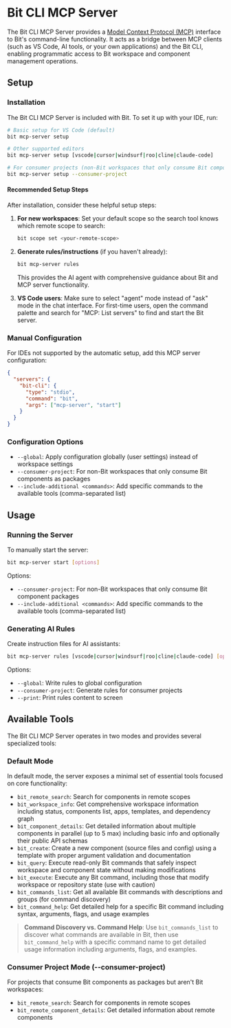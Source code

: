 # Bit CLI MCP Server

The Bit CLI MCP Server provides a [Model Context Protocol (MCP)](https://github.com/modelcontextprotocol/mcp) interface to Bit's command-line functionality. It acts as a bridge between MCP clients (such as VS Code, AI tools, or your own applications) and the Bit CLI, enabling programmatic access to Bit workspace and component management operations.

## Setup

### Installation

The Bit CLI MCP Server is included with Bit. To set it up with your IDE, run:

```bash
# Basic setup for VS Code (default)
bit mcp-server setup

# Other supported editors
bit mcp-server setup [vscode|cursor|windsurf|roo|cline|claude-code]

# For consumer projects (non-Bit workspaces that only consume Bit components)
bit mcp-server setup --consumer-project
```

#### Recommended Setup Steps

After installation, consider these helpful setup steps:

1. **For new workspaces**: Set your default scope so the search tool knows which remote scope to search:
   ```bash
   bit scope set <your-remote-scope>
   ```

2. **Generate rules/instructions** (if you haven't already):
   ```bash
   bit mcp-server rules
   ```
   This provides the AI agent with comprehensive guidance about Bit and MCP server functionality.

3. **VS Code users**: Make sure to select "agent" mode instead of "ask" mode in the chat interface. For first-time users, open the command palette and search for "MCP: List servers" to find and start the Bit server.

### Manual Configuration

For IDEs not supported by the automatic setup, add this MCP server configuration:

```json
{
  "servers": {
    "bit-cli": {
      "type": "stdio",
      "command": "bit",
      "args": ["mcp-server", "start"]
    }
  }
}
```

### Configuration Options

- `--global`: Apply configuration globally (user settings) instead of workspace settings
- `--consumer-project`: For non-Bit workspaces that only consume Bit components as packages
- `--include-additional <commands>`: Add specific commands to the available tools (comma-separated list)

## Usage

### Running the Server

To manually start the server:

```bash
bit mcp-server start [options]
```

Options:
- `--consumer-project`: For non-Bit workspaces that only consume Bit component packages
- `--include-additional <commands>`: Add specific commands to the available tools (comma-separated list)

### Generating AI Rules

Create instruction files for AI assistants:

```bash
bit mcp-server rules [vscode|cursor|windsurf|roo|cline|claude-code] [options]
```

Options:
- `--global`: Write rules to global configuration
- `--consumer-project`: Generate rules for consumer projects
- `--print`: Print rules content to screen


## Available Tools

The Bit CLI MCP Server operates in two modes and provides several specialized tools:

### Default Mode

In default mode, the server exposes a minimal set of essential tools focused on core functionality:

- `bit_remote_search`: Search for components in remote scopes
- `bit_workspace_info`: Get comprehensive workspace information including status, components list, apps, templates, and dependency graph
- `bit_component_details`: Get detailed information about multiple components in parallel (up to 5 max) including basic info and optionally their public API schemas
- `bit_create`: Create a new component (source files and config) using a template with proper argument validation and documentation
- `bit_query`: Execute read-only Bit commands that safely inspect workspace and component state without making modifications
- `bit_execute`: Execute any Bit command, including those that modify workspace or repository state (use with caution)
- `bit_commands_list`: Get all available Bit commands with descriptions and groups (for command discovery)
- `bit_command_help`: Get detailed help for a specific Bit command including syntax, arguments, flags, and usage examples

> **Command Discovery vs. Command Help**: Use `bit_commands_list` to discover what commands are available in Bit, then use `bit_command_help` with a specific command name to get detailed usage information including arguments, flags, and examples.

### Consumer Project Mode (--consumer-project)

For projects that consume Bit components as packages but aren't Bit workspaces:

- `bit_remote_search`: Search for components in remote scopes
- `bit_remote_component_details`: Get detailed information about remote components

